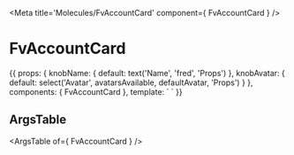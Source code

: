 
<Meta title='Molecules/FvAccountCard' component={ FvAccountCard } />

# FvAccountCard

<Canvas>
<Story name='Common' height='150px'>{{
  props: {
    knobName: {
      default: text('Name', 'fred', 'Props')
    },
    knobAvatar: {
      default: select('Avatar', avatarsAvailable, defaultAvatar, 'Props')
    }
  },
  components: { FvAccountCard },
  template: `<FvAccountCard
    :name="knobName"
    :avatar="knobAvatar"
  >
  </FvAccountCard>`
}}</Story>
</Canvas>

## ArgsTable

<ArgsTable of={ FvAccountCard } />
